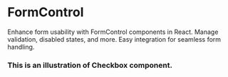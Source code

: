 

# FormControl
Enhance form usability with FormControl components in React. Manage validation, disabled states, and more. Easy integration for seamless form handling.
### This is an illustration of Checkbox component.
<!-- Failed to load CodePreviewer for Example:1 -->